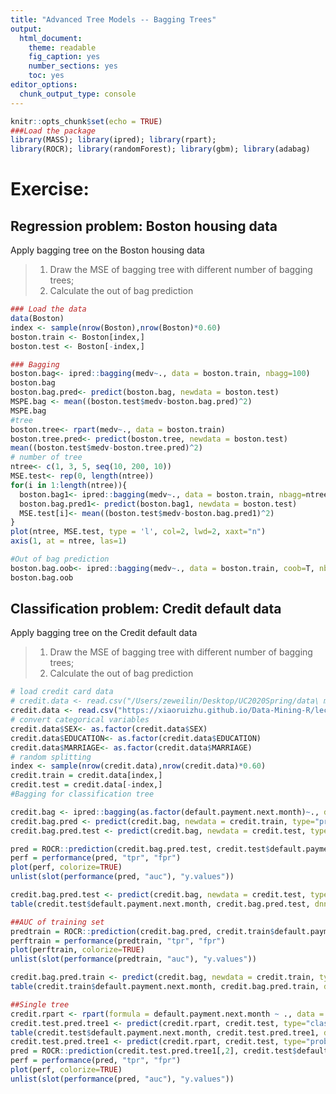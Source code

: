 ```yaml
---
title: "Advanced Tree Models -- Bagging Trees"
output: 
  html_document: 
    theme: readable
    fig_caption: yes
    number_sections: yes
    toc: yes
editor_options: 
  chunk_output_type: console
---
```


```r
knitr::opts_chunk$set(echo = TRUE)
###Load the package
library(MASS); library(ipred); library(rpart); 
library(ROCR); library(randomForest); library(gbm); library(adabag)
```

# **Exercise:** 

## Regression problem: Boston housing data

Apply bagging tree on the Boston housing data

> 1. Draw the MSE of bagging tree with different number of bagging trees;
> 2. Calculate the out of bag prediction

```r
### Load the data
data(Boston)
index <- sample(nrow(Boston),nrow(Boston)*0.60)
boston.train <- Boston[index,]
boston.test <- Boston[-index,]

### Bagging
boston.bag<- ipred::bagging(medv~., data = boston.train, nbagg=100)
boston.bag
boston.bag.pred<- predict(boston.bag, newdata = boston.test)
MSPE.bag <- mean((boston.test$medv-boston.bag.pred)^2)
MSPE.bag
#tree
boston.tree<- rpart(medv~., data = boston.train)
boston.tree.pred<- predict(boston.tree, newdata = boston.test)
mean((boston.test$medv-boston.tree.pred)^2)
# number of tree
ntree<- c(1, 3, 5, seq(10, 200, 10))
MSE.test<- rep(0, length(ntree))
for(i in 1:length(ntree)){
  boston.bag1<- ipred::bagging(medv~., data = boston.train, nbagg=ntree[i])
  boston.bag.pred1<- predict(boston.bag1, newdata = boston.test)
  MSE.test[i]<- mean((boston.test$medv-boston.bag.pred1)^2)
}
plot(ntree, MSE.test, type = 'l', col=2, lwd=2, xaxt="n")
axis(1, at = ntree, las=1)

#Out of bag prediction
boston.bag.oob<- ipred::bagging(medv~., data = boston.train, coob=T, nbagg=100)
boston.bag.oob
```

## Classification problem: Credit default data

Apply bagging tree on the Credit default data

> 1. Draw the MSE of bagging tree with different number of bagging trees;
> 2. Calculate the out of bag prediction

```r
# load credit card data
# credit.data <- read.csv("/Users/zeweilin/Desktop/UC2020Spring/data\ mining\ 1/Data-Mining-R-master/5.\ Tree\ models/data/credit_default.csv", header=T)
credit.data <- read.csv("https://xiaoruizhu.github.io/Data-Mining-R/lecture/data/credit_default.csv", header=T)
# convert categorical variables
credit.data$SEX<- as.factor(credit.data$SEX)
credit.data$EDUCATION<- as.factor(credit.data$EDUCATION)
credit.data$MARRIAGE<- as.factor(credit.data$MARRIAGE)
# random splitting
index <- sample(nrow(credit.data),nrow(credit.data)*0.60)
credit.train = credit.data[index,]
credit.test = credit.data[-index,]
#Bagging for classification tree

credit.bag <- ipred::bagging(as.factor(default.payment.next.month)~., data = credit.train, nbagg=100)
credit.bag.pred <- predict(credit.bag, newdata = credit.train, type="prob")[,2]
credit.bag.pred.test <- predict(credit.bag, newdata = credit.test, type="prob")[,2]

pred = ROCR::prediction(credit.bag.pred.test, credit.test$default.payment.next.month)
perf = performance(pred, "tpr", "fpr")
plot(perf, colorize=TRUE)
unlist(slot(performance(pred, "auc"), "y.values"))

credit.bag.pred.test <- predict(credit.bag, newdata = credit.test, type="class")
table(credit.test$default.payment.next.month, credit.bag.pred.test, dnn = c("True", "Pred"))

##AUC of training set
predtrain = ROCR::prediction(credit.bag.pred, credit.train$default.payment.next.month)
perftrain = performance(predtrain, "tpr", "fpr")
plot(perftrain, colorize=TRUE)
unlist(slot(performance(predtrain, "auc"), "y.values"))

credit.bag.pred.train <- predict(credit.bag, newdata = credit.train, type="class")
table(credit.train$default.payment.next.month, credit.bag.pred.train, dnn = c("True", "Pred"))

##Single tree
credit.rpart <- rpart(formula = default.payment.next.month ~ ., data = credit.train, method = "class")
credit.test.pred.tree1 <- predict(credit.rpart, credit.test, type="class")
table(credit.test$default.payment.next.month, credit.test.pred.tree1, dnn=c("Truth","Predicted"))
credit.test.pred.tree1 <- predict(credit.rpart, credit.test, type="prob")
pred = ROCR::prediction(credit.test.pred.tree1[,2], credit.test$default.payment.next.month)
perf = performance(pred, "tpr", "fpr")
plot(perf, colorize=TRUE)
unlist(slot(performance(pred, "auc"), "y.values"))
```


